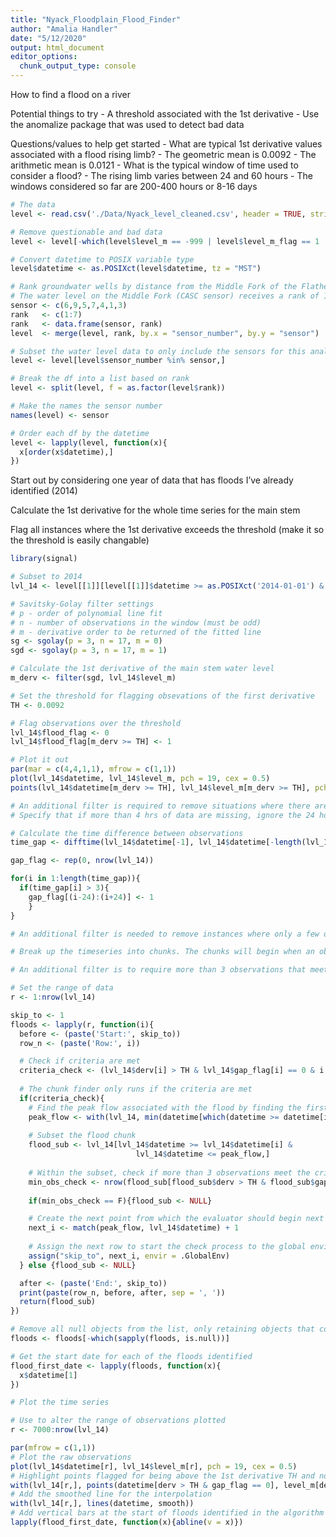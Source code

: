 ```yaml
---
title: "Nyack_Floodplain_Flood_Finder"
author: "Amalia Handler"
date: "5/12/2020"
output: html_document
editor_options: 
  chunk_output_type: console
---
```


How to find a flood on a river

Potential things to try
- A threshold associated with the 1st derivative
- Use the anomalize package that was used to detect bad data

Questions/values to help get started
- What are typical 1st derivative values associated with a flood rising limb?
    - The geometric mean is 0.0092
    - The arithmetic mean is 0.0121
- What is the typical window of time used to consider a flood?
    - The rising limb varies between 24 and 60 hours
    - The windows considered so far are 200-400 hours or 8-16 days

```r
# The data
level <- read.csv('./Data/Nyack_level_cleaned.csv', header = TRUE, stringsAsFactors = FALSE)

# Remove questionable and bad data
level <- level[-which(level$level_m == -999 | level$level_m_flag == 1 | level$level_m_flag == 2),]

# Convert datetime to POSIX variable type
level$datetime <- as.POSIXct(level$datetime, tz = "MST")

# Rank groundwater wells by distance from the Middle Fork of the Flathead River
# The water level on the Middle Fork (CASC sensor) receives a rank of 1
sensor <- c(6,9,5,7,4,1,3)
rank   <- c(1:7)
rank   <- data.frame(sensor, rank)
level  <- merge(level, rank, by.x = "sensor_number", by.y = "sensor")

# Subset the water level data to only include the sensors for this analysis
level <- level[level$sensor_number %in% sensor,]

# Break the df into a list based on rank
level <- split(level, f = as.factor(level$rank))

# Make the names the sensor number
names(level) <- sensor

# Order each df by the datetime
level <- lapply(level, function(x){
  x[order(x$datetime),]
})

```

Start out by considering one year of data that has floods I've already identified (2014)

Calculate the 1st derivative for the whole time series for the main stem

Flag all instances where the 1st derivative exceeds the threshold (make it so the threshold is easily changable)

```r
library(signal)

# Subset to 2014
lvl_14 <- level[[1]][level[[1]]$datetime >= as.POSIXct('2014-01-01') & level[[1]]$datetime <= as.POSIXct('2014-12-31'),]

# Savitsky-Golay filter settings
# p - order of polynomial line fit
# n - number of observations in the window (must be odd)
# m - derivative order to be returned of the fitted line
sg <- sgolay(p = 3, n = 17, m = 0)
sgd <- sgolay(p = 3, n = 17, m = 1)

# Calculate the 1st derivative of the main stem water level
m_derv <- filter(sgd, lvl_14$level_m)

# Set the threshold for flagging obsevations of the first derivative
TH <- 0.0092

# Flag observations over the threshold
lvl_14$flood_flag <- 0
lvl_14$flood_flag[m_derv >= TH] <- 1

# Plot it out
par(mar = c(4,4,1,1), mfrow = c(1,1))
plot(lvl_14$datetime, lvl_14$level_m, pch = 19, cex = 0.5)
points(lvl_14$datetime[m_derv >= TH], lvl_14$level_m[m_derv >= TH], pch = 19, cex = 0.5, col = 'blue')

# An additional filter is required to remove situations where there are observations that are flagged near missing data. 
# Specify that if more than 4 hrs of data are missing, ignore the 24 hour period preceeding and following the missing data.

# Calculate the time difference between observations
time_gap <- difftime(lvl_14$datetime[-1], lvl_14$datetime[-length(lvl_14$datetime)], units = "hours")

gap_flag <- rep(0, nrow(lvl_14))

for(i in 1:length(time_gap)){
  if(time_gap[i] > 3){
    gap_flag[(i-24):(i+24)] <- 1
    }
}

# An additional filter is needed to remove instances where only a few observations are flagged 

# Break up the timeseries into chunks. The chunks will begin when an observation meets the derivative TH and is not flagged for being near missing data. Chunks end when at the first observation that has a negative dervative.

# An additional filter is to require more than 3 observations that meet the rising limb flood requirements

# Set the range of data
r <- 1:nrow(lvl_14)

skip_to <- 1
floods <- lapply(r, function(i){
  before <- (paste('Start:', skip_to))
  row_n <- (paste('Row:', i))

  # Check if criteria are met
  criteria_check <- (lvl_14$derv[i] > TH & lvl_14$gap_flag[i] == 0 & i >= skip_to)
  
  # The chunk finder only runs if the criteria are met
  if(criteria_check){
    # Find the peak flow associated with the flood by finding the first observation with a negative derivative
    peak_flow <- with(lvl_14, min(datetime[which(datetime >= datetime[i] & derv < 0)])) - 60*60
    
    # Subset the flood chunk
    flood_sub <- lvl_14[lvl_14$datetime >= lvl_14$datetime[i] &
                            lvl_14$datetime <= peak_flow,]
    
    # Within the subset, check if more than 3 observations meet the criteria
    min_obs_check <- nrow(flood_sub[flood_sub$derv > TH & flood_sub$gap_flag == 0,]) > 3
    
    if(min_obs_check == F){flood_sub <- NULL}

    # Create the next point from which the evaluator should begin next
    next_i <- match(peak_flow, lvl_14$datetime) + 1
    
    # Assign the next row to start the check process to the global environment
    assign("skip_to", next_i, envir = .GlobalEnv)
  } else {flood_sub <- NULL}

  after <- (paste('End:', skip_to))
  print(paste(row_n, before, after, sep = ', '))
  return(flood_sub)
})

# Remove all null objects from the list, only retaining objects that contain floods
floods <- floods[-which(sapply(floods, is.null))]

# Get the start date for each of the floods identified
flood_first_date <- lapply(floods, function(x){
  x$datetime[1]
})

# Plot the time series

# Use to alter the range of observations plotted
r <- 7000:nrow(lvl_14)

par(mfrow = c(1,1))
# Plot the raw observations
plot(lvl_14$datetime[r], lvl_14$level_m[r], pch = 19, cex = 0.5)
# Highlight points flagged for being above the 1st derivative TH and not flagged for being near missing observations
with(lvl_14[r,], points(datetime[derv > TH & gap_flag == 0], level_m[derv > TH & gap_flag == 0], pch = 19, cex = 0.5, col = 'blue'))
# Add the smoothed line for the interpolation
with(lvl_14[r,], lines(datetime, smooth))
# Add vertical bars at the start of floods identified in the algorithm
lapply(flood_first_date, function(x){abline(v = x)})

```

